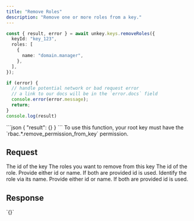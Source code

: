 ```yaml
---
title: "Remove Roles"
description: "Remove one or more roles from a key."
---
```

<RequestExample>

```ts
const { result, error } = await unkey.keys.removeRoles({
  keyId: "key_123",
  roles: [
    {
      name: "domain.manager",
    },
  ],
});

if (error) {
  // handle potential network or bad request error
  // a link to our docs will be in the `error.docs` field
  console.error(error.message);
  return;
}
console.log(result)

```

</RequestExample>

<ResponseExample>
```json
{ "result": {} }
```
</ResponseExample>


<Note>
  To use this function, your root key must have the `rbac.*.remove_permission_from_key` permission.
</Note>


## Request

<ParamField body="keyId" type="string" required>
   The id of the key
</ParamField>

<ParamField body="roles" type="object[]" required>
  The roles you want to remove from this key

<Expandable>
<ParamField body="id" type="string">
The id of the role. Provide either id or name. If both are provided id is used.
</ParamField>
<ParamField body="name" type="string">
Identify the role via its name. Provide either id or name. If both are provided id is used.
</ParamField>
</Expandable>
</ParamField>

## Response
<ResponseField name="result">
    `{}`
</ResponseField>
